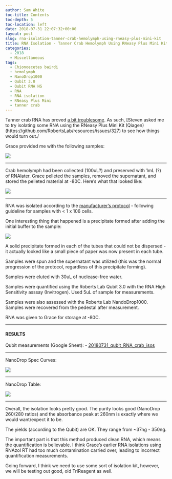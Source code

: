 ```yaml
---
author: Sam White
toc-title: Contents
toc-depth: 5
toc-location: left
date: 2018-07-31 22:07:32+00:00
layout: post
slug: rna-isolation-tanner-crab-hemolymph-using-rneasy-plus-mini-kit
title: RNA Isolation - Tanner Crab Hemolymph Using RNeasy Plus Mini Kit
categories:
  - 2018
  - Miscellaneous
tags:
  - Chionoecetes bairdi
  - hemolymph
  - NanoDrop1000
  - Qubit 3.0
  - Qubit RNA HS
  - RNA
  - RNA isolation
  - RNeasy Plus Mini
  - tanner crab
---
```


Tanner crab RNA has proved [a bit troublesome](https://robertslab.github.io/sams-notebook/posts/2018/2018-07-19-rna-cleanup-tanner-crab-rna-pools/). As such, [Steven asked me to try isolating some RNA using the RNeasy Plus Mini Kit (Qiagen)(https://github.com/RobertsLab/resources/issues/327) to see how things would turn out./

Grace provided me with the following samples:

![](https://owl.fish.washington.edu/Athaliana/20180731_crab_RNA_iso_03.jpg)



* * *



Crab hemolymph had been collected (100uL?) and preserved with 1mL (?) of RNAlater. Grace pelleted the samples, removed the supernatant, and stored the pelleted material at -80C. Here's what that looked like:

![](https://owl.fish.washington.edu/Athaliana/20180731_crab_RNA_iso_01.jpg)



* * *



RNA was isolated according to the [manufacturer's protocol](https://github.com/RobertsLab/resources/blob/master/protocols/Commercial_Protocols/Qiagen_RNeasy-Plus-Mini-Handbook.pdf) - following guideline for samples with < 1 x 106 cells.

One interesting thing that happened is a precipitate formed after adding the initial buffer to the sample:

![](https://owl.fish.washington.edu/Athaliana/20180731_crab_RNA_iso_02.jpg)

A solid precipitate formed in each of the tubes that could not be dispersed - it actually looked like a small piece of paper was now present in each tube.

Samples were spun and the supernatant was utilized (this was the normal progression of the protocol, regardless of this precipitate forming).

Samples were eluted with 30uL of nuclease-free water.

Samples were quantified using the Roberts Lab Qubit 3.0 with the RNA High Sensitivity asssay (Invitrogen). Used 5uL of sample for measurements.

Samples were also assessed with the Roberts Lab NandoDrop1000. Samples were recovered from the pedestal after measurement.

RNA was given to Grace for storage at -80C.



* * *





#### RESULTS



Qubit measurements (Google Sheet): 
- [20180731_qubit_RNA_crab_isos](https://docs.google.com/spreadsheets/d/1z6Krmc75DmzoNSd43r7Z3EbqKj5QoWe0O8tVLUQmJ1Y/edit?usp=sharing)



* * *



NanoDrop Spec Curves:

![](https://owl.fish.washington.edu/Athaliana/20180731_RNA_nanodrop_plots_crab_RNeasy_iso.png)



* * *



NanoDrop Table:

![](https://owl.fish.washington.edu/Athaliana/20180731_RNA_nanodrop_table_crab_RNeasy_iso.png)



* * *



Overall, the isolation looks pretty good. The purity looks good (NanoDrop 260/280 ratios) and the absorbance peak at 260nm is exactly where we would want/expect it to be.

The yields (according to the Qubit) are OK. They range from ~37ng - 350ng.

The important part is that this method produced clean RNA, which means the quantification is believable. I think Grace's earlier RNA isolations using RNAzol RT had too much contamination carried over, leading to incorrect quantification measurements.

Going forward, I think we need to use some sort of isolation kit, however, we will be testing out good, old TriReagent as well.
